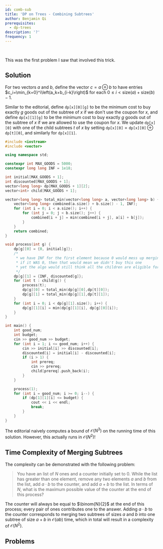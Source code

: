 ```yaml
---
id: comb-sub
title: 'DP on Trees - Combining Subtrees'
author: Benjamin Qi
prerequisites:
  - dp-trees
description: '?'
frequency: 1
---
```






<FocusProblem problem={problems.sam[0]} />

<br />

This was the first problem I saw that involved this trick.

## Solution

For two vectors $a$ and $b$, define the vector $c=a\oplus b$ to have entries $c_i=\min_{k=0}^i\left(a_k+b_{i-k}\right)$ for each $0\le i < \text{size}(a)+\text{size}(b)-1$.

Similar to the editorial, define $\texttt{dp[x][0][g]}$ to be the minimum cost to buy exactly $g$ goods out of the subtree of $x$ if we don't use the coupon for $x$, and define $\texttt{dp[x][1][g]}$ to be the minimum cost to buy exactly $g$ goods out of the subtree of $x$ if we are allowed to use the coupon for $x$. We update $\texttt{dp[x][0]}$ with one of the child subtrees $t$ of $x$ by setting $\texttt{dp[x][0]}=\texttt{dp[x][0]}\oplus \texttt{dp[t][0]}$, and similarly for $\texttt{dp[x][1]}$.

<Spoiler title="Code">

```cpp
#include <iostream>
#include <vector>

using namespace std;

constexpr int MAX_GOODS = 5000;
constexpr long long INF = 1e18;

int initial[MAX_GOODS + 1];
int discounted[MAX_GOODS + 1];
vector<long long> dp[MAX_GOODS + 1][2];
vector<int> child[MAX_GOODS + 1];

vector<long long> total_min(vector<long long> a, vector<long long> b) {
	vector<long long> combined(a.size() + b.size() - 1, INF);
	for (int i = 0; i < a.size(); i++) {
		for (int j = 0; j < b.size(); j++) {
			combined[i + j] = min(combined[i + j], a[i] + b[j]);
		}
	}
	return combined;
}

void process(int g) {
	dp[g][0] = {0, initial[g]};
	/*
	 * we have INF for the first element because 0 would mess up merging
	 * if it WAS 0, then that would mean we didn't buy this one
	 * yet the algo would still think all the children are eligible for coupons
	 */
	dp[g][1] = {INF, discounted[g]};
	for (int t : child[g]) {
		process(t);
		dp[g][0] = total_min(dp[g][0],dp[t][0]);
		dp[g][1] = total_min(dp[g][1],dp[t][1]);
	}
	for (int i = 0; i < dp[g][1].size(); i++) {
		dp[g][1][i] = min(dp[g][1][i], dp[g][0][i]);
	}
}

int main() {
	int good_num;
	int budget;
	cin >> good_num >> budget;
	for (int i = 1; i <= good_num; i++) {
		cin >> initial[i] >> discounted[i];
		discounted[i] = initial[i] - discounted[i];
		if (i > 1) {
			int prereq;
			cin >> prereq;
			child[prereq].push_back(i);
		}
	}

	process(1);
	for (int i = good_num; i >= 0; i--) {
		if (dp[1][1][i] <= budget) {
			cout << i << endl;
			break;
		}
	}
}
```

</Spoiler>

The editorial naively computes a bound of $\mathcal{O}(N^3)$ on the running time of this solution. However, this actually runs in $\mathcal{O}(N^2)$!

## Time Complexity of Merging Subtrees

The complexity can be demonstrated with the following problem:

> You have an list of $N$ ones and a counter initially set to $0$. While the list has greater than one element, remove any two elements $a$ and $b$ from the list, add $a\cdot b$ to the counter, and add $a+b$ to the list. In terms of $N$, what is the maximum possible value of the counter at the end of this process?

<Spoiler title="Solution">

The counter will always be equal to $\binom{N}{2}$ at the end of this process; every pair of ones contributes one to the answer. Adding $a\cdot b$ to the counter corresponds to merging two subtrees of sizes $a$ and $b$ into one subtree of size $a+b$ in $\mathcal{O}(ab)$ time, which in total will result in a complexity of $\mathcal{O}(N^2)$.

</Spoiler>

## Problems

<Problems problems={problems.gen} />
